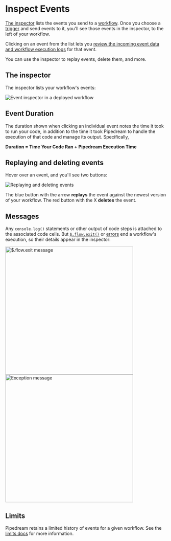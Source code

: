 # Inspect Events

<VideoPlayer url="https://www.youtube.com/embed/vaOKKhBLqlE" title="Diving into the workflow inspector" />

[The inspector](#the-inspector) lists the events you send to a [workflow](/workflows/). Once you choose a [trigger](/workflows/steps/triggers/) and send events to it, you'll see those events in the inspector, to the left of your workflow. 

Clicking on an event from the list lets you [review the incoming event data and workflow execution logs](/workflows/events/#examining-event-data) for that event.

You can use the inspector to replay events, delete them, and more.



## The inspector

The inspector lists your workflow's events:

![Event inspector in a deployed workflow](https://res.cloudinary.com/pipedreamin/image/upload/v1648759565/docs/components/CleanShot_2022-03-31_at_16.45.52_vwwhaj.png)

## Event Duration

The duration shown when clicking an individual event notes the time it took to run your code, in addition to the time it took Pipedream to handle the execution of that code and manage its output. Specifically,

**Duration = Time Your Code Ran + Pipedream Execution Time**

## Replaying and deleting events

Hover over an event, and you'll see two buttons:

![Replaying and deleting events](https://res.cloudinary.com/pipedreamin/image/upload/v1648759778/docs/components/CleanShot_2022-03-31_at_16.49.24_ska5vo.gif)

The blue button with the arrow **replays** the event against the newest version of your workflow. The red button with the X **deletes** the event.

## Messages

Any `console.log()` statements or other output of code steps is attached to the associated code cells. But [`$.flow.exit()`](/code/nodejs/#ending-a-workflow-early) or [errors](/code/nodejs/#errors) end a workflow's execution, so their details appear in the inspector:

<div>
<img width="400px" alt="$.flow.exit message" src="./images/dollar-end.png">
</div>

<div>
<img width="400px" alt="Exception message" src="./images/exception.png">
</div>

## Limits

Pipedream retains a limited history of events for a given workflow. See the [limits docs](/limits/#event-execution-history) for more information.

